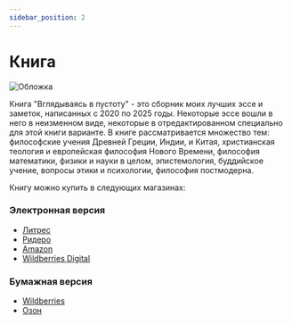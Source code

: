 ```yaml
---
sidebar_position: 2
---
```


# Книга

![Обложка](./book.png)

Книга "Вглядываясь в пустоту" - это сборник моих лучших эссе и заметок, написанных с 2020 по 2025 годы. Некоторые эссе вошли в него в неизменном виде, некоторые в отредактированном специально для этой книги варианте. В книге рассматривается множество тем: философские учения Древней Греции, Индии, и Китая, христианская теология и европейская философия Нового Времени, философия математики, физики и науки в целом, эпистемология, буддийское учение, вопросы этики и психологии, философия постмодерна.

Книгу можно купить в следующих магазинах:

### Электронная версия

- [Литрес](https://www.litres.ru/book/sergey-shpadyrev/vglyadyvayas-v-pustotu-sbornik-filosofskih-esse-72505846/)
- [Ридеро](https://ridero.ru/books/vglyadyvayas_v_pustotu/)
- [Amazon](https://www.amazon.com/dp/B0FRFZRK7T)
- [Wildberries Digital](https://digital.wildberries.ru/offer/558598)

### Бумажная версия

- [Wildberries](https://www.wildberries.ru/catalog/535326264/detail.aspx)
- [Озон](https://www.ozon.ru/product/2867585042)
